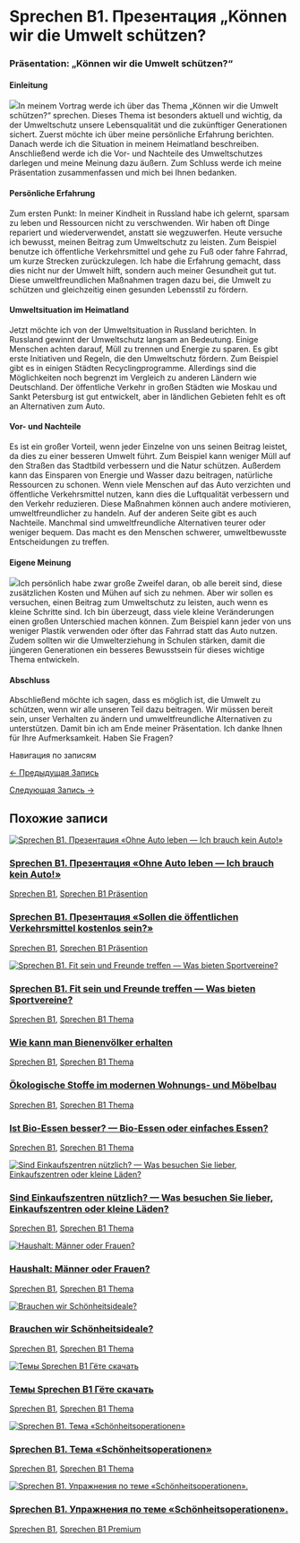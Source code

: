 # Sprechen B1. Презентация „Können wir die Umwelt schützen?

<!-- Index: 3 | Date: 2024-09-13 15:33 +00:00 -->
<!-- Source: https://lerne-deutsch.ru/b1-sprechen-konnen-wir-die-umwelt-schutzen/ -->

### Präsentation: „Können wir die Umwelt schützen?“

#### Einleitung

![](https://lerne-deutsch.ru/wp-content/uploads/2024/06/browser_eySCvvlJis.png)In meinem Vortrag werde ich über das Thema „Können wir die Umwelt schützen?“ sprechen. Dieses Thema ist besonders aktuell und wichtig, da der Umweltschutz unsere Lebensqualität und die zukünftiger Generationen sichert. Zuerst möchte ich über meine persönliche Erfahrung berichten. Danach werde ich die Situation in meinem Heimatland beschreiben. Anschließend werde ich die Vor- und Nachteile des Umweltschutzes darlegen und meine Meinung dazu äußern. Zum Schluss werde ich meine Präsentation zusammenfassen und mich bei Ihnen bedanken.

#### Persönliche Erfahrung

Zum ersten Punkt: In meiner Kindheit in Russland habe ich gelernt, sparsam zu leben und Ressourcen nicht zu verschwenden. Wir haben oft Dinge repariert und wiederverwendet, anstatt sie wegzuwerfen. Heute versuche ich bewusst, meinen Beitrag zum Umweltschutz zu leisten. Zum Beispiel benutze ich öffentliche Verkehrsmittel und gehe zu Fuß oder fahre Fahrrad, um kurze Strecken zurückzulegen. Ich habe die Erfahrung gemacht, dass dies nicht nur der Umwelt hilft, sondern auch meiner Gesundheit gut tut. Diese umweltfreundlichen Maßnahmen tragen dazu bei, die Umwelt zu schützen und gleichzeitig einen gesunden Lebensstil zu fördern.

#### Umweltsituation im Heimatland

Jetzt möchte ich von der Umweltsituation in Russland berichten. In Russland gewinnt der Umweltschutz langsam an Bedeutung. Einige Menschen achten darauf, Müll zu trennen und Energie zu sparen. Es gibt erste Initiativen und Regeln, die den Umweltschutz fördern. Zum Beispiel gibt es in einigen Städten Recyclingprogramme. Allerdings sind die Möglichkeiten noch begrenzt im Vergleich zu anderen Ländern wie Deutschland. Der öffentliche Verkehr in großen Städten wie Moskau und Sankt Petersburg ist gut entwickelt, aber in ländlichen Gebieten fehlt es oft an Alternativen zum Auto.

#### Vor- und Nachteile

Es ist ein großer Vorteil, wenn jeder Einzelne von uns seinen Beitrag leistet, da dies zu einer besseren Umwelt führt. Zum Beispiel kann weniger Müll auf den Straßen das Stadtbild verbessern und die Natur schützen. Außerdem kann das Einsparen von Energie und Wasser dazu beitragen, natürliche Ressourcen zu schonen. Wenn viele Menschen auf das Auto verzichten und öffentliche Verkehrsmittel nutzen, kann dies die Luftqualität verbessern und den Verkehr reduzieren. Diese Maßnahmen können auch andere motivieren, umweltfreundlicher zu handeln. Auf der anderen Seite gibt es auch Nachteile. Manchmal sind umweltfreundliche Alternativen teurer oder weniger bequem. Das macht es den Menschen schwerer, umweltbewusste Entscheidungen zu treffen.

#### Eigene Meinung

![](https://lerne-deutsch.ru/wp-content/uploads/2024/06/fahrrad-2.jpg)Ich persönlich habe zwar große Zweifel daran, ob alle bereit sind, diese zusätzlichen Kosten und Mühen auf sich zu nehmen. Aber wir sollen es versuchen, einen Beitrag zum Umweltschutz zu leisten, auch wenn es kleine Schritte sind. Ich bin überzeugt, dass viele kleine Veränderungen einen großen Unterschied machen können. Zum Beispiel kann jeder von uns weniger Plastik verwenden oder öfter das Fahrrad statt das Auto nutzen. Zudem sollten wir die Umwelterziehung in Schulen stärken, damit die jüngeren Generationen ein besseres Bewusstsein für dieses wichtige Thema entwickeln.

#### Abschluss

Abschließend möchte ich sagen, dass es möglich ist, die Umwelt zu schützen, wenn wir alle unseren Teil dazu beitragen. Wir müssen bereit sein, unser Verhalten zu ändern und umweltfreundliche Alternativen zu unterstützen. Damit bin ich am Ende meiner Präsentation. Ich danke Ihnen für Ihre Aufmerksamkeit. Haben Sie Fragen?


Навигация по записям

[← Предыдущая Запись](https://lerne-deutsch.ru/sprechen-b1-ohne-auto-leben-prasentation/ "Sprechen B1. Презентация \"Ohne Auto leben - Ich brauch kein Auto!\"")

[Следующая Запись →](https://lerne-deutsch.ru/sprechen-b1/ "Sprechen B1.  Презентация \"Sollen die öffentlichen Verkehrsmittel kostenlos sein?\"")

## Похожие записи

[![Sprechen B1. Презентация «Ohne Auto leben — Ich brauch kein Auto!»](https://lerne-deutsch.ru/wp-content/uploads/2024/06/transport-e1726245641977.jpg)](https://lerne-deutsch.ru/sprechen-b1-ohne-auto-leben-prasentation/)

### [Sprechen B1. Презентация «Ohne Auto leben — Ich brauch kein Auto!»](https://lerne-deutsch.ru/sprechen-b1-ohne-auto-leben-prasentation/)

[Sprechen B1](https://lerne-deutsch.ru/category/b1-prufung/), [Sprechen B1 Präsention](https://lerne-deutsch.ru/category/b1-prufung/praesention-b1/)

### [Sprechen B1. Презентация «Sollen die öffentlichen Verkehrsmittel kostenlos sein?»](https://lerne-deutsch.ru/sprechen-b1/)

[Sprechen B1](https://lerne-deutsch.ru/category/b1-prufung/), [Sprechen B1 Präsention](https://lerne-deutsch.ru/category/b1-prufung/praesention-b1/)

[![Sprechen B1. Fit sein und Freunde treffen — Was bieten Sportvereine?](https://lerne-deutsch.ru/wp-content/uploads/2024/06/browser_ciuGFJb6Gj.png)](https://lerne-deutsch.ru/fit-sein-und-freunde-treffen-was-bieten-sportvereine/)

### [Sprechen B1. Fit sein und Freunde treffen — Was bieten Sportvereine?](https://lerne-deutsch.ru/fit-sein-und-freunde-treffen-was-bieten-sportvereine/)

[Sprechen B1](https://lerne-deutsch.ru/category/b1-prufung/), [Sprechen B1 Thema](https://lerne-deutsch.ru/category/b1-prufung/b1-sprechen-themen/)

### [Wie kann man Bienenvölker erhalten](https://lerne-deutsch.ru/b1-thema-wie-kann-man-bienenbevolkerung-erhalten/)

[Sprechen B1](https://lerne-deutsch.ru/category/b1-prufung/), [Sprechen B1 Thema](https://lerne-deutsch.ru/category/b1-prufung/b1-sprechen-themen/)

### [Ökologische Stoffe im modernen Wohnungs- und Möbelbau](https://lerne-deutsch.ru/okologische-stoffe-im-modernen-wohnungs-und-mobelbau/)

[Sprechen B1](https://lerne-deutsch.ru/category/b1-prufung/), [Sprechen B1 Thema](https://lerne-deutsch.ru/category/b1-prufung/b1-sprechen-themen/)

### [Ist Bio-Essen besser? — Bio-Essen oder einfaches Essen?](https://lerne-deutsch.ru/sprechen-b1-ist-bio-essen-besser-bio-essen-oder-einfaches-essen/)

[Sprechen B1](https://lerne-deutsch.ru/category/b1-prufung/), [Sprechen B1 Thema](https://lerne-deutsch.ru/category/b1-prufung/b1-sprechen-themen/)

[![Sind Einkaufszentren nützlich? — Was besuchen Sie lieber, Einkaufszentren oder kleine Läden?](https://lerne-deutsch.ru/wp-content/uploads/2024/07/einkaufszentren.png)](https://lerne-deutsch.ru/sprechen-b1-einkaufszentren-oder-kleine-laeden/)

### [Sind Einkaufszentren nützlich? — Was besuchen Sie lieber, Einkaufszentren oder kleine Läden?](https://lerne-deutsch.ru/sprechen-b1-einkaufszentren-oder-kleine-laeden/)

[Sprechen B1](https://lerne-deutsch.ru/category/b1-prufung/), [Sprechen B1 Thema](https://lerne-deutsch.ru/category/b1-prufung/b1-sprechen-themen/)

[![Haushalt: Männer oder Frauen?](https://lerne-deutsch.ru/wp-content/uploads/2024/07/haushalt.png)](https://lerne-deutsch.ru/sprechen-b1-haushalt-manner-oder-frauen/)

### [Haushalt: Männer oder Frauen?](https://lerne-deutsch.ru/sprechen-b1-haushalt-manner-oder-frauen/)

[Sprechen B1](https://lerne-deutsch.ru/category/b1-prufung/), [Sprechen B1 Thema](https://lerne-deutsch.ru/category/b1-prufung/b1-sprechen-themen/)

[![Brauchen wir Schönheitsideale?](https://lerne-deutsch.ru/wp-content/uploads/2024/07/schoenheit.png)](https://lerne-deutsch.ru/brauchen-wir-schonheitsideale/)

### [Brauchen wir Schönheitsideale?](https://lerne-deutsch.ru/brauchen-wir-schonheitsideale/)

[Sprechen B1](https://lerne-deutsch.ru/category/b1-prufung/), [Sprechen B1 Thema](https://lerne-deutsch.ru/category/b1-prufung/b1-sprechen-themen/)

[![Темы Sprechen B1 Гёте скачать](https://lerne-deutsch.ru/wp-content/uploads/2024/08/EpicPen_hp7oX0KeUd.png)](https://lerne-deutsch.ru/themen-sprechen-b1/)

### [Темы Sprechen B1 Гёте скачать](https://lerne-deutsch.ru/themen-sprechen-b1/)

[Sprechen B1](https://lerne-deutsch.ru/category/b1-prufung/), [Sprechen B1 Thema](https://lerne-deutsch.ru/category/b1-prufung/b1-sprechen-themen/)

[![Sprechen B1. Тема «Schönheitsoperationen»](https://lerne-deutsch.ru/wp-content/uploads/2024/07/schoenheitoperationen.png)](https://lerne-deutsch.ru/schonheitsoperationen/)

### [Sprechen B1. Тема «Schönheitsoperationen»](https://lerne-deutsch.ru/schonheitsoperationen/)

[Sprechen B1](https://lerne-deutsch.ru/category/b1-prufung/), [Sprechen B1 Thema](https://lerne-deutsch.ru/category/b1-prufung/b1-sprechen-themen/)

[![Sprechen B1. Упражнения по теме «Schönheitsoperationen».](https://lerne-deutsch.ru/wp-content/uploads/2024/07/SchonheitsOP2.png)](https://lerne-deutsch.ru/uebungen-schonheitsoperationen/)

### [Sprechen B1. Упражнения по теме «Schönheitsoperationen».](https://lerne-deutsch.ru/uebungen-schonheitsoperationen/)

[Sprechen B1](https://lerne-deutsch.ru/category/b1-prufung/), [Sprechen B1 Premium](https://lerne-deutsch.ru/category/b1-prufung/ubungen-b1-sprechen/)